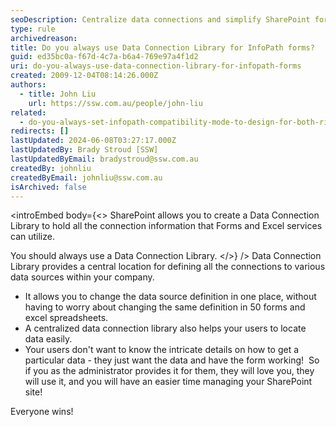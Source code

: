 ```yaml
---
seoDescription: Centralize data connections and simplify SharePoint form management with a Data Connection Library.
type: rule
archivedreason:
title: Do you always use Data Connection Library for InfoPath forms?
guid: ed35bc0a-f67d-4c7a-b6a4-769e97a4f1d2
uri: do-you-always-use-data-connection-library-for-infopath-forms
created: 2009-12-04T08:14:26.000Z
authors:
  - title: John Liu
    url: https://ssw.com.au/people/john-liu
related:
  - do-you-always-set-infopath-compatibility-mode-to-design-for-both-rich-and-web-client-forms
redirects: []
lastUpdated: 2024-06-08T03:27:17.000Z
lastUpdatedBy: Brady Stroud [SSW]
lastUpdatedByEmail: bradystroud@ssw.com.au
createdBy: johnliu
createdByEmail: johnliu@ssw.com.au
isArchived: false
---
```


<introEmbed
  body={<>
SharePoint allows you to create a Data Connection Library to hold all the connection information that Forms and Excel services can utilize.

You should always use a Data Connection Library.
  </>}
/>
Data Connection Library provides a central location for defining all the connections to various data sources within your company.

- It allows you to change the data source definition in one place, without having to worry about changing the same definition in 50 forms and excel spreadsheets.
- A centralized data connection library also helps your users to locate data easily.
- Your users don't want to know the intricate details on how to get a particular data - they just want the data and have the form working!  So if you as the administrator provides it for them, they will love you, they will use it, and you will have an easier time managing your SharePoint site!

Everyone wins!

